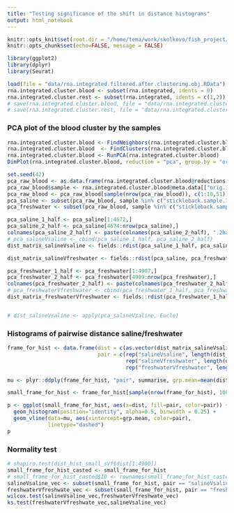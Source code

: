 ```yaml
---
title: "Testing significance of the shift in distance histograms"
output: html_notebook
---
```


```r
knitr::opts_knit$set(root.dir = "/home/tema/work/skolkovo/fish_project/")
knitr::opts_chunk$set(echo=FALSE, message = FALSE)
```

```r
library(ggplot2)
library(dplyr)
library(Seurat)
```

```r
load(file = "data/rna.integrated.filtered.after.clustering.obj.RData")
rna.integrated.cluster.blood <- subset(rna.integrated, idents = 0)
rna.integrated.cluster.rest <- subset(rna.integrated, idents = c(1,2))
# save(rna.integrated.cluster.blood, file = "data/rna.integrated.cluster.blood.RData")
# save(rna.integrated.cluster.rest, file = "data/rna.integrated.cluster.rest.RData")
```

### PCA plot of the blood cluster by the samples

```r
rna.integrated.cluster.blood <- FindNeighbors(rna.integrated.cluster.blood, dims = 1:15)
rna.integrated.cluster.blood  <- FindClusters(rna.integrated.cluster.blood, resolution = 0.3)
rna.integrated.cluster.blood <- RunPCA(rna.integrated.cluster.blood)
DimPlot(rna.integrated.cluster.blood, reduction = "pca", group.by = "orig.ident")
```

```r
set.seed(42)
pca_raw_blood <- as.data.frame(rna.integrated.cluster.blood@reductions[["pca"]]@cell.embeddings)
pca_raw_blood$sample <- rna.integrated.cluster.blood@meta.data[["orig.ident"]]
pca_raw_blood <- pca_raw_blood[sample(nrow(pca_raw_blood)), c(1:10,51)]
pca_saline <- subset(pca_raw_blood, sample %in% c("stickleback.sample.1", "stickleback.sample.2"))[,1:10]
pca_freshwater <- subset(pca_raw_blood, sample %in% c("stickleback.sample.3", "stickleback.sample.4"))[,1:10]

pca_saline_1_half <- pca_saline[1:4672,]
pca_saline_2_half <- pca_saline[4674:nrow(pca_saline),]
colnames(pca_saline_2_half) <- paste(colnames(pca_saline_2_half), ".2half", sep="")
# pca_salineVsaline <- cbind(pca_saline_1_half, pca_saline_2_half)
dist_matrix_salineVsaline <- fields::rdist(pca_saline_1_half, pca_saline_2_half)

dist_matrix_salineVfreshwater <- fields::rdist(pca_saline, pca_freshwater[1:nrow(pca_saline),])

pca_freshwater_1_half <- pca_freshwater[1:4907,]
pca_freshwater_2_half <- pca_freshwater[4909:nrow(pca_freshwater),]
colnames(pca_freshwater_2_half) <- paste(colnames(pca_freshwater_2_half), ".2half", sep="")
# pca_freshwaterVfreshwater <- cbind(pca_freshwater_1_half, pca_freshwater_2_half)
dist_matrix_freshwaterVfreshwater <- fields::rdist(pca_freshwater_1_half, pca_freshwater_2_half)


# dist_salineVsaline <- apply(pca_salineVsaline, Eucle)
```

### Histograms of pairwise distance saline/freshwater

```r
frame_for_hist <- data.frame(dist = c(as.vector(dist_matrix_salineVsaline), as.vector(dist_matrix_salineVfreshwater), as.vector(dist_matrix_freshwaterVfreshwater)),
                             pair = c(rep("salineVsaline", length(dist_matrix_salineVsaline)),
                                      rep("salineVfreshwater", length(dist_matrix_salineVfreshwater)),
                                      rep("freshwaterVfreshwater", length(dist_matrix_freshwaterVfreshwater))))

mu <- plyr::ddply(frame_for_hist, "pair", summarise, grp.mean=mean(dist))

small_frame_for_hist <- frame_for_hist[sample(nrow(frame_for_hist), 100000),]

p <- ggplot(small_frame_for_hist, aes(x=dist, fill=pair, color=pair)) +
  geom_histogram(position="identity", alpha=0.5, binwidth = 0.25) + 
  geom_vline(data=mu, aes(xintercept=grp.mean, color=pair),
             linetype="dashed")
p
```


### Normality test

```r
# shapiro.test(dist_hist_small_sVf$dist[1:4900])
small_frame_for_hist_casted <- small_frame_for_hist
# small_frame_for_hist_casted$ID <- rownames(small_frame_for_hist_casted)
salineVsaline_vec <- subset(small_frame_for_hist, pair == "salineVsaline")$dist
freshwaterVfreshwate_vec <- subset(small_frame_for_hist, pair == "freshwaterVfreshwater")$dist
wilcox.test(salineVsaline_vec,freshwaterVfreshwate_vec)
ks.test(freshwaterVfreshwate_vec,salineVsaline_vec)
```


```r

```





